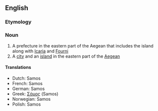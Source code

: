 ==English==
=== Etymology ===

=== Noun ===
#A prefecture in the eastern part of the Aegean that includes the island along with [[Icaria]] and [[Fourni]]
#A [[city]] and an [[island]] in the eastern part of the [[Aegean]]

==== Translations ====
*Dutch: Samos
*French: Samos
*German: Samos
*Greek: [[Σάμος]] (Samos)
*Norwegian: Samos
*Polish: Samos

{{Wikipedia}}
